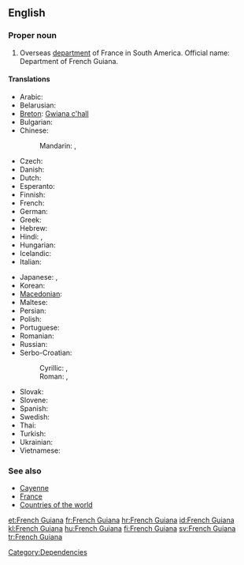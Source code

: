 ==English==

===Proper noun===
{{wikipedia}}
{{en-proper noun}}

# Overseas [[department]] of France in South America. Official name: Department of French Guiana.

====Translations====
{{trans-top|Department of French Guiana}}
* Arabic: {{t|ar|غيانا الفرنسية|f|tr=ghiyaana al-faransíyya}}
* Belarusian: {{t|be|Французская Гвіяна|f|tr=Francúzskaja Hvijána|xs=Belarusian}}
* [[Breton]]: [[Gwiana c'hall]]
* Bulgarian: {{t|bg|Френска Гвиана|f|tr=Frénska Gviána}}
* Chinese:
*: Mandarin: {{t-|cmn|法屬圭亞那|sc=Hani}}, {{t-|cmn|法属圭亚那|tr=Fà shǔ Guīyǎnà|sc=Hani}}
* Czech: {{t|cs|Francouzská Guyana|f}}
* Danish: {{t-|da|Fransk Guyana}}
* Dutch: {{t-|nl|Frans Guyana}}
* Esperanto: {{t|eo|Franca Gviano|xs=Esperanto}}
* Finnish: {{t|fi|Ranskan Guayana}}
* French: {{t+|fr|Guyane française|f}}
* German: {{t+|de|Französisch-Guayana|n}}
* Greek: {{t|el|Γαλλική Γουιάνα|f|tr=Gallikí Gouiána}}
* Hebrew: {{t|he|גיאנה הצרפתית|f|tr=giana ha-tsorfatít}}
* Hindi: {{t|hi|फ़्रेंच गयाना|tr=frēnc gayānā|xs=Hindi}}, {{t|hi|फ्रेंच गयाना|tr=frēnc gayānā, phrēnc gayānā|xs=Hindi}}
* Hungarian: {{t|hu|Francia Guayana}}
* Icelandic: {{t|is|Franska Gvæjana}}
* Italian: {{t|it|Guiana francese|f}}
{{trans-mid}}
* Japanese: {{t-|ja|フランス領ギアナ|tr=Furansu-ryō Giana}},  {{t|ja|仏領ギアナ|tr=Futsu-ryō Giana}}
* Korean: {{t|ko|프랑스령 기아나|tr=Peurangseuryeong Giana}}
* [[Macedonian]]: {{t|mk|Француска Гвајана|f|tr=Fráncuska Gvajána}}
* Maltese: {{t|mt|Gujana Franċiża|f|alt=il-Gujana Franċiża|xs=Maltese}}
* Persian: {{t|fa|گویان فرانسه}}
* Polish: {{t|pl|Gujana Francuska|f}}
* Portuguese: {{t+|pt|Guiana Francesa}}
* Romanian: {{t|ro|Guyana Franceză|f}}
* Russian: {{t|ru|Французская Гвиана|f|tr=Francúzskaja Gviána}}
* Serbo-Croatian:
*: Cyrillic: {{tø|sh|Француска Гвајана|f|sc=Cyrl|xs=Serbo-Croatian}}, {{tø|sh|Француска Гвијана|f|sc=Cyrl|xs=Serbo-Croatian}}
*: Roman: {{tø|sh|Francuska Gvajana|f|xs=Serbo-Croatian}}, {{tø|sh|Francuska Gvijana|f|xs=Serbo-Croatian}}
* Slovak: {{t|sk|Francúzska Guyana|f}}
* Slovene: {{t|sl|Francoska Gvajana|f}}
* Spanish: {{t+|es|Guayana Francesa}}
* Swedish: {{t+|sv|Franska Guyana}}
* Thai: {{t|th|เฟรนช์เกียนา|tr=french gianaa}}
* Turkish: {{t+|tr|Fransız Guyanası}}
* Ukrainian: {{t|uk|Французька Гвіана|f|tr=Francúz'ka Hviána|xs=Ukrainian}}
* Vietnamese: {{t|vi|Guyane thuộc Pháp|xs=Vietnamese}}
{{trans-bottom}}

===See also===
* [[Cayenne]]
* [[France]]
* [[Appendix:Countries of the world|Countries of the world]]

[[Category:Dependencies]]

[[et:French Guiana]]
[[fr:French Guiana]]
[[hr:French Guiana]]
[[id:French Guiana]]
[[kl:French Guiana]]
[[hu:French Guiana]]
[[fi:French Guiana]]
[[sv:French Guiana]]
[[tr:French Guiana]]